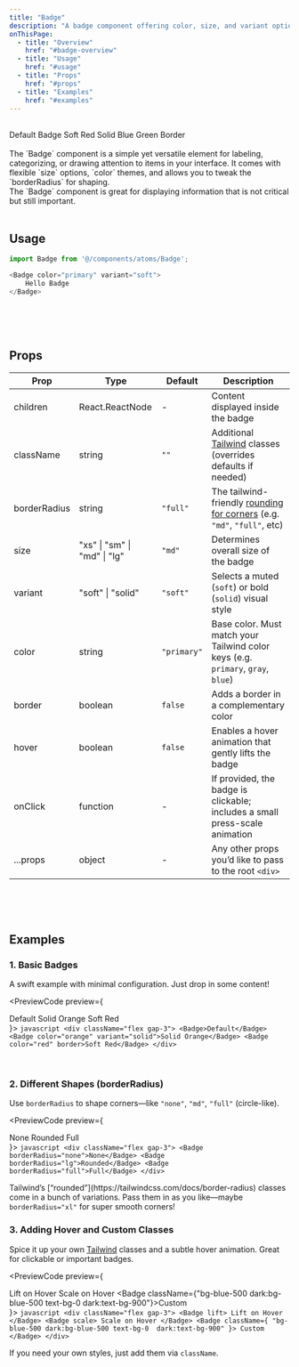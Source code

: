 ```yaml
---
title: "Badge"
description: "A badge component offering color, size, and variant options."
onThisPage:
  - title: "Overview"
    href: "#badge-overview"
  - title: "Usage"
    href: "#usage"
  - title: "Props"
    href: "#props"
  - title: "Examples"
    href: "#examples"
---
```


<div id="badge-overview" />

<br/>

<div className="flex gap-3 justify-center items-center mb-4">
    <Badge>Default Badge</Badge>
    <Badge color="red">Soft Red</Badge>
    <Badge variant="solid" color="blue">Solid Blue</Badge>
    <Badge color="green" border>Green Border</Badge>
</div>

<br/>

<div>
    The `Badge` component is a simple yet versatile element for labeling, categorizing, or drawing attention to items in your interface. It comes with flexible `size` options, `color` themes, and allows you to tweak the `borderRadius` for shaping.
</div>

<Info>
    The `Badge` component is great for displaying information that is not critical but still important.
</Info>

<br/>
<br/>
<Divider />
<div id="usage" />

## Usage

```javascript
import Badge from '@/components/atoms/Badge';

<Badge color="primary" variant="soft">
    Hello Badge
</Badge>
```

<br/>
<br/>
<br/>
<Divider />
<div id="props" />

## Props

| **Prop**     | **Type**                     | **Default** | **Description**                                                                                                       |
|--------------|------------------------------|-------------|-----------------------------------------------------------------------------------------------------------------------|
| children     | React.ReactNode              | -           | Content displayed inside the badge                                                                                    |
| className    | string                       | `""`        | Additional [Tailwind](https://tailwindcss.com) classes (overrides defaults if needed)                                 |
| borderRadius | string                       | `"full"`    | The tailwind-friendly [rounding for corners](https://tailwindcss.com/docs/border-radius) (e.g. `"md"`, `"full"`, etc) |
| size         | "xs" \| "sm" \| "md" \| "lg" | `"md"`      | Determines overall size of the badge                                                                                  |
| variant      | "soft" \| "solid"            | `"soft"`    | Selects a muted (`soft`) or bold (`solid`) visual style                                                               |
| color        | string                       | `"primary"` | Base color. Must match your Tailwind color keys (e.g. `primary`, `gray`, `blue`)                                      |
| border       | boolean                      | `false`     | Adds a border in a complementary color                                                                                |
| hover        | boolean                      | `false`     | Enables a hover animation that gently lifts the badge                                                                 |
| onClick      | function                     | -           | If provided, the badge is clickable; includes a small press-scale animation                                           |
| ...props     | object                       | -           | Any other props you’d like to pass to the root `<div>`                                                                |


<br/>
<br/>
<br/>
<Divider />
<div id="examples" />

## Examples

### 1. Basic Badges
A swift example with minimal configuration. Just drop in some content!

<PreviewCode preview={
    <div className="flex gap-3">
        <Badge>Default</Badge>
        <Badge color="orange" variant="solid">Solid Orange</Badge>
        <Badge color="red" border>Soft Red</Badge>
    </div>
}>
    ```javascript
    <div className="flex gap-3">
        <Badge>Default</Badge>
        <Badge color="orange" variant="solid">Solid Orange</Badge>
        <Badge color="red" border>Soft Red</Badge>
    </div>
    ```
</PreviewCode>

<br/>

### 2. Different Shapes (borderRadius)
Use `borderRadius` to shape corners—like `"none"`, `"md"`, `"full"` (circle-like).

<PreviewCode preview={
    <div className="flex gap-3">
        <Badge borderRadius="none">None</Badge>
        <Badge borderRadius="lg">Rounded</Badge>
        <Badge borderRadius="full" variant="solid">Full</Badge>
    </div>
}>
    ```javascript
    <div className="flex gap-3">
        <Badge borderRadius="none">None</Badge>
        <Badge borderRadius="lg">Rounded</Badge>
        <Badge borderRadius="full">Full</Badge>
    </div>
    ```
</PreviewCode>

<Info>
    Tailwind’s [“rounded”](https://tailwindcss.com/docs/border-radius) classes come in a bunch of variations. Pass them in as you like—maybe <code>borderRadius="xl"</code> for super smooth corners!
</Info>

<br/>

### 3. Adding Hover and Custom Classes
Spice it up your own [Tailwind](https://tailwindcss.com) classes and a subtle hover animation. Great for clickable or important badges.

<PreviewCode preview={
    <div className="flex gap-3">
        <Badge lift>
            Lift on Hover
        </Badge>
        <Badge scale>
            Scale on Hover
        </Badge>
        <Badge className={"bg-blue-500 dark:bg-blue-500 text-bg-0  dark:text-bg-900"}>Custom</Badge>
    </div>
}>
    ```javascript
    <div className="flex gap-3">
        <Badge lift>
            Lift on Hover
        </Badge>
        <Badge scale>
            Scale on Hover
        </Badge>
        <Badge className={
            "bg-blue-500 dark:bg-blue-500 text-bg-0  dark:text-bg-900"
        }>
            Custom
        </Badge>
    </div>
    ```
</PreviewCode>

<Tip>
    If you need your own styles, just add them via <code>className</code>.
</Tip>

<br/>
<br/>
<br/>
